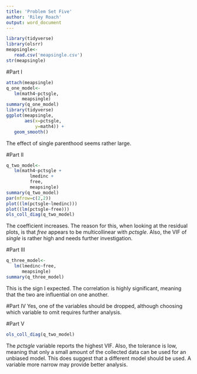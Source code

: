 ```yaml
---
title: 'Problem Set Five'
author: 'Riley Roach'
output: word_document
---
```


``` r
library(tidyverse)
library(olsrr)
meapsingle<-
   read.csv('meapsingle.csv')
str(meapsingle)
```
#Part I
```r
attach(meapsingle)
q_one_model<-
   lm(math4~pctsgle,
      meapsingle)
summary(q_one_model)
library(tidyverse)
ggplot(meapsingle,
       aes(x=pctsgle,
           y=math4)) +
   geom_smooth()
```
The effect of single parenthood seems rather large.

#Part II
```r
q_two_model<-
   lm(math4~pctsgle +
         lmedinc +
         free,
         meapsingle)
summary(q_two_model)
par(mfrow=c(2,2))
plot((lm(pctsgle~lmedinc)))
plot((lm(pctsgle~free)))
ols_coll_diag(q_two_model)
```
The coefficient increases. The reason for this, when looking at the residual plots, is that *free* appears to be multicollinear with *pctsgle*. Also, the VIF of *single* is rather high and needs further investigation.

#Part III
```r
q_three_model<-
   lm(lmedinc~free,
      meapsingle)
summary(q_three_model)      
```
This is the sign I expected. The correlation is highly significant, meaning that the two are influential on one another.

#Part IV
Yes, one of the variables should be dropped, although choosing which variable to omit requires further analysis.

#Part V
```r
ols_coll_diag(q_two_model)
```
The *pctsgle* variable reports the highest VIF. Also, the tolerance is low, meaning that only a small amount of the collected data can be used for an unbiased model.
This does suggest that a different model should be used. A variable more narrow may provide better analysis.
